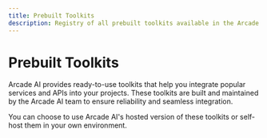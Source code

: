 ```yaml
---
title: Prebuilt Toolkits
description: Registry of all prebuilt toolkits available in the Arcade AI ecosystem
---
```



# Prebuilt Toolkits

Arcade AI provides ready-to-use toolkits that help you integrate popular services and APIs into your projects. These toolkits are built and maintained by the Arcade AI team to ensure reliability and seamless integration.

You can choose to use Arcade AI's hosted version of these toolkits or self-host them in your own environment.

<br />

<div className={styles.toolGrid}>
    <ToolCard
        name="Code Sandbox"
        image="e2b"
        summary="Run code in a sandboxed environment"
        link="/integrations/toolkits/code-sandbox"
        category="Toolkit"
    />
    <ToolCard
        name="GitHub"
        image="github"
        summary="Interact with private and public GitHub repositories, issues, pull requests, and more"
        link="/integrations/toolkits/Github/github"
        category="Toolkit"
    />
    <ToolCard
        name="Gmail"
        image="gmail"
        summary="Send, write, draft, delete, trash, and search Gmail emails with your agents."
        link="/integrations/toolkits/Google/gmail"
        category="Toolkit"
    />
    <ToolCard
        name="Google Calendar"
        image="google_calendar"
        summary="Create, update, delete, and search events in Google Calendar with your agents."
        link="/integrations/toolkits/Google/calendar"
        category="Toolkit"
    />
    <ToolCard
        name="Google Docs"
        image="google_docs"
        summary="Create, edit, and get information about Google Docs documents with your agents."
        link="/integrations/toolkits/Google/docs"
        category="Toolkit"
    />
    <ToolCard
        name="Google Drive"
        image="google_drive"
        summary="List documents in Google Drive with your agents."
        link="/integrations/toolkits/Google/drive"
        category="Toolkit"
    />
    <ToolCard
        name="Search"
        image="serpapi"
        summary="Use SerpAPI to search the web for information"
        link="/integrations/toolkits/search"
        category="Toolkit"
    />
    <ToolCard
        name="Slack"
        image="slack"
        summary="Send and receive messages to Slack channels and users with agents"
        link="/integrations/toolkits/slack"
        category="Toolkit"
    />
    <ToolCard
        name="Spotify"
        image="spotify"
        summary="Search and play music on Spotify"
        link="/integrations/toolkits/spotify"
        category="Toolkit"
    />
    <ToolCard
        name="Web"
        image="web"
        summary="Scrape web pages, crawl websites, and map websites with agents using Firecrawl"
        link="/integrations/toolkits/Web/web"
        category="Toolkit"
    />
    <ToolCard
        name="X"
        image="twitter"
        summary="Integrate agents with X (Twitter), including tweets, users, and more"
        link="/integrations/toolkits/x"
        category="Toolkit"
    />

</div>
